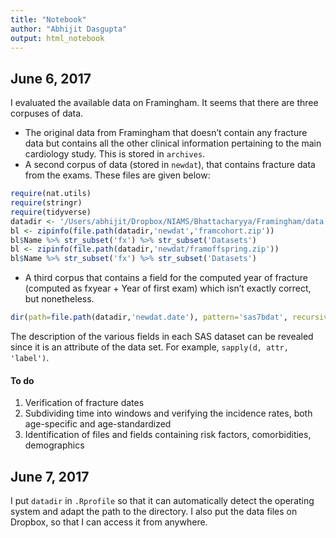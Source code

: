 ```yaml
---
title: "Notebook"
author: "Abhijit Dasgupta"
output: html_notebook
---
```


## June 6, 2017

I evaluated the available data on Framingham. It seems that there are three corpuses of data. 

+ The original data from Framingham that doesn't contain any fracture data but contains all the other clinical information pertaining to the main cardiology study. This is stored in `archives`. 
+ A second corpus of data (stored in `newdat`), that contains fracture data from the exams. These files are given below:
```r
require(nat.utils)
require(stringr)
require(tidyverse)
datadir <- '/Users/abhijit/Dropbox/NIAMS/Bhattacharyya/Framingham/data'
bl <- zipinfo(file.path(datadir,'newdat','framcohort.zip'))
bl$Name %>% str_subset('fx') %>% str_subset('Datasets')
bl <- zipinfo(file.path(datadir,'newdat/framoffspring.zip'))
bl$Name %>% str_subset('fx') %>% str_subset('Datasets')
```
+ A third corpus that contains a field for the computed year of fracture (computed as fxyear + Year of first exam) which isn't exactly correct, but nonetheless. 
```r
dir(path=file.path(datadir,'newdat.date'), pattern='sas7bdat', recursive=T)
```

The description of the various fields in each SAS dataset can be 
revealed since it is an attribute of the data set. For example, `sapply(d, attr, 'label')`. 

#### To do

1. Verification of fracture dates
2. Subdividing time into windows and verifying the incidence rates, both age-specific and age-standardized
3. Identification of files and fields containing risk factors, comorbidities, demographics

## June 7, 2017

I put `datadir` in `.Rprofile` so that it can automatically detect the operating system and adapt the path to the 
directory. I also put the data files on Dropbox, so that I can access it from anywhere. 

